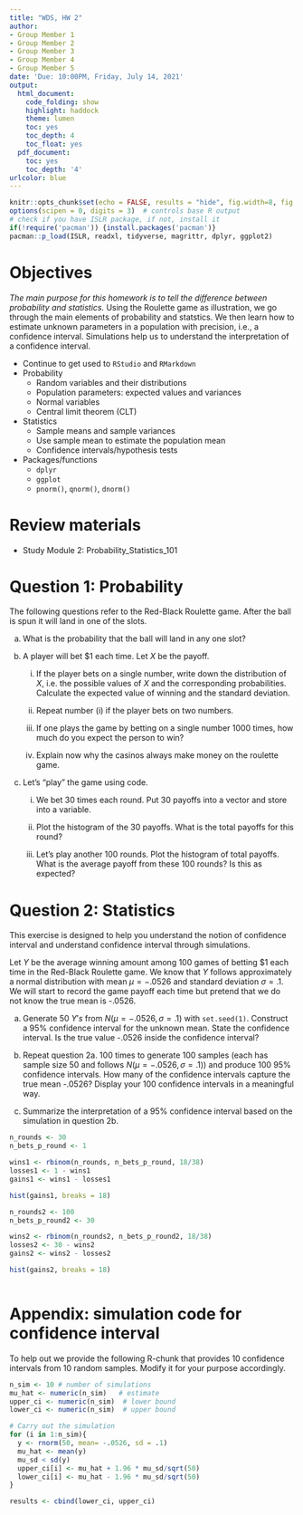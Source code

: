```yaml
---
title: "WDS, HW 2"
author:
- Group Member 1
- Group Member 2
- Group Member 3
- Group Member 4
- Group Member 5
date: 'Due: 10:00PM, Friday, July 14, 2021'
output:
  html_document:
    code_folding: show
    highlight: haddock
    theme: lumen
    toc: yes
    toc_depth: 4
    toc_float: yes
  pdf_document:
    toc: yes
    toc_depth: '4'
urlcolor: blue
---
```



```r
knitr::opts_chunk$set(echo = FALSE, results = "hide", fig.width=8, fig.height=4)
options(scipen = 0, digits = 3)  # controls base R output
# check if you have ISLR package, if not, install it
if(!require('pacman')) {install.packages('pacman')}
pacman::p_load(ISLR, readxl, tidyverse, magrittr, dplyr, ggplot2)
```


\pagebreak


# Objectives 

*The main purpose for this homework is to tell the difference between probability and statistics.* Using the Roulette game as illustration, we go through the main elements of probability and statstics. We then learn how to estimate unknown parameters in a population with precision, i.e., a confidence interval. Simulations help us to understand the interpretation of a confidence interval. 

- Continue to get used to `RStudio` and `RMarkdown`
- Probability
  - Random variables and their distributions
  - Population parameters: expected values and variances
  - Normal variables
  - Central limit theorem (CLT)

- Statistics
  - Sample means and sample variances
  - Use sample mean to estimate the population mean
  - Confidence intervals/hypothesis tests
  
- Packages/functions
    - `dplyr`
    - `ggplot`
    - `pnorm()`, `qnorm()`, `dnorm()`


# Review materials


- Study Module 2: Probability_Statistics_101


# Question 1: Probability

The following questions refer to the Red-Black Roulette game. After the ball is spun it will land in one of the slots.

a.	What is the probability that the ball will land in any one slot?


b.	A player will bet \$1 each time. Let $X$ be the payoff.

    (i)	If the player bets on a single number, write down the distribution of $X$, i.e. the possible values of $X$ and the corresponding probabilities. Calculate the expected value of winning and the standard deviation.
    
    (ii)	Repeat number (i) if the player bets on two numbers.
    
    (iii)	If one plays the game by betting on a single number 1000 times, how much do you expect the person to win?
    
    (iv)	Explain now why the casinos always make money on the roulette game.

c. Let's "play" the game using code. 

    (i) We bet 30 times each round. Put 30 payoffs into a vector and store into a variable.

    (ii) Plot the histogram of the 30 payoffs. What is the total payoffs for this round?

    (iii) Let's play another 100 rounds. Plot the histogram of total payoffs. What is the average payoff from these 100 rounds? Is this as expected? 


# Question 2: Statistics 
    
This exercise is designed to help you understand the notion of confidence interval and understand confidence interval through simulations.

Let $Y$ be the average winning amount among 100 games of betting \$1 each time in the  Red-Black Roulette game. We know that $Y$ follows approximately a normal distribution with mean $\mu = -.0526$ and standard deviation $\sigma = .1$. We will start to record the game payoff each time but pretend that we do not know the true mean is -.0526. 

a. Generate 50 $Y's$ from $N(\mu = -.0526, \sigma =.1)$ with `set.seed(1)`. Construct a $95\%$ confidence interval for the unknown mean. State the confidence interval. Is the true value -.0526 inside the confidence interval?


b. Repeat question 2a. 100 times to generate 100 samples (each has sample size 50 and follows $N(\mu = -.0526, \sigma =.1)$) and produce 100 95\% confidence intervals. How many of the confidence intervals capture the true mean -.0526? Display your 100 confidence intervals in a meaningful way. 

c. Summarize the interpretation of a 95\% confidence interval based on the simulation in question 2b.  

```r
n_rounds <- 30
n_bets_p_round <- 1

wins1 <- rbinom(n_rounds, n_bets_p_round, 18/38)
losses1 <- 1 - wins1
gains1 <- wins1 - losses1

hist(gains1, breaks = 18)

n_rounds2 <- 100
n_bets_p_round2 <- 30

wins2 <- rbinom(n_rounds2, n_bets_p_round2, 18/38)
losses2 <- 30 - wins2
gains2 <- wins2 - losses2

hist(gains2, breaks = 18)



```


# Appendix: simulation code for confidence interval

To help out we provide the following R-chunk that provides 10 confidence intervals from 10 random samples. Modify it for your purpose accordingly.

```r
n_sim <- 10 # number of simulations
mu_hat <- numeric(n_sim)   # estimate
upper_ci <- numeric(n_sim)  # lower bound
lower_ci <- numeric(n_sim)  # upper bound

# Carry out the simulation
for (i in 1:n_sim){
  y <- rnorm(50, mean= -.0526, sd = .1)
  mu_hat <- mean(y)
  mu_sd < sd(y)
  upper_ci[i] <- mu_hat + 1.96 * mu_sd/sqrt(50)
  lower_ci[i] <- mu_hat - 1.96 * mu_sd/sqrt(50)
}

results <- cbind(lower_ci, upper_ci)
```

